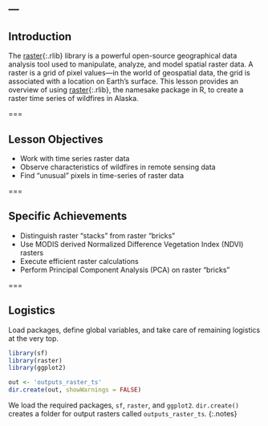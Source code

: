 ---
---

## Introduction

The [raster](){:.rlib} library is a powerful open-source geographical data analysis tool used to manipulate, analyze, and model spatial raster data.
A raster is a grid of pixel values---in the world of geospatial data, the grid is associated with a location on Earth's surface.
This lesson provides an overview of using [raster](){:.rlib}, the namesake package in R, to create a raster time series of wildfires in Alaska.

===

## Lesson Objectives

- Work with time series raster data
- Observe characteristics of wildfires in remote sensing data
- Find "unusual" pixels in time-series of raster data

===

## Specific Achievements

- Distinguish raster "stacks" from  raster "bricks"
- Use MODIS derived Normalized Difference Vegetation Index (NDVI) rasters
- Execute efficient raster calculations
- Perform Principal Component Analysis (PCA) on raster "bricks"

===

## Logistics

Load packages, define global variables, and take care of remaining logistics at
the very top.

```r
library(sf)
library(raster)
library(ggplot2)

out <- 'outputs_raster_ts'
dir.create(out, showWarnings = FALSE)
```

We load the required packages, `sf`, `raster`, and `ggplot2`. 
`dir.create()`  creates a folder for output rasters called `outputs_raster_ts`.
{:.notes}